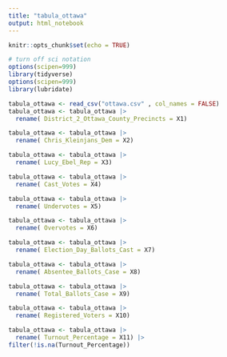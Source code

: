 ```yaml
---
title: "tabula_ottawa"
output: html_notebook
---
```


```r
knitr::opts_chunk$set(echo = TRUE)
```


```r
# turn off sci notation
options(scipen=999)
library(tidyverse)
options(scipen=999)
library(lubridate)
```

```r
tabula_ottawa <- read_csv("ottawa.csv" , col_names = FALSE)
tabula_ottawa <- tabula_ottawa |>
  rename( District_2_Ottawa_County_Precincts = X1)

tabula_ottawa <- tabula_ottawa |>
  rename( Chris_Kleinjans_Dem = X2)

tabula_ottawa <- tabula_ottawa |>
  rename( Lucy_Ebel_Rep = X3)

tabula_ottawa <- tabula_ottawa |>
  rename( Cast_Votes = X4)

tabula_ottawa <- tabula_ottawa |>
  rename( Undervotes = X5)

tabula_ottawa <- tabula_ottawa |>
  rename( Overvotes = X6)

tabula_ottawa <- tabula_ottawa |>
  rename( Election_Day_Ballots_Cast = X7)

tabula_ottawa <- tabula_ottawa |>
  rename( Absentee_Ballots_Case = X8)

tabula_ottawa <- tabula_ottawa |>
  rename( Total_Ballots_Case = X9)

tabula_ottawa <- tabula_ottawa |>
  rename( Registered_Voters = X10)

tabula_ottawa <- tabula_ottawa |>
  rename( Turnout_Percentage = X11) |>
filter(!is.na(Turnout_Percentage))


```

